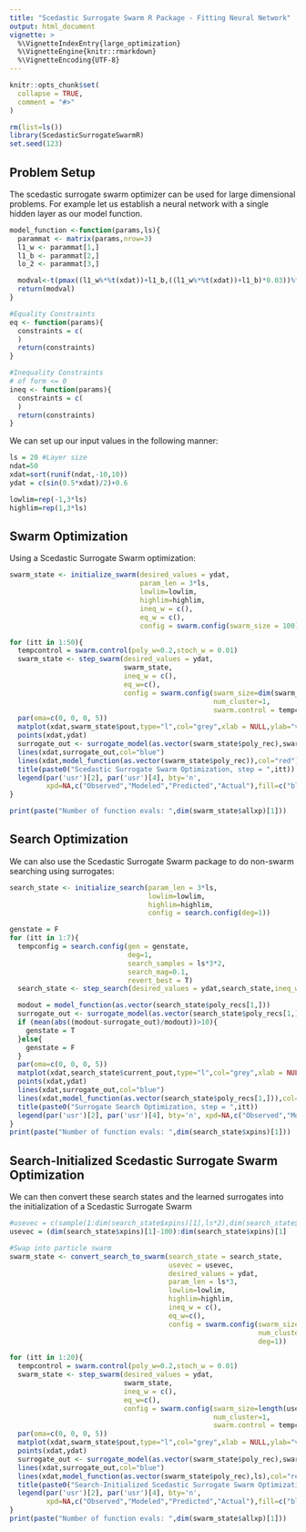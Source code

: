 ```yaml
---
title: "Scedastic Surrogate Swarm R Package - Fitting Neural Network"
output: html_document
vignette: >
  %\VignetteIndexEntry{large_optimization}
  %\VignetteEngine{knitr::rmarkdown}
  %\VignetteEncoding{UTF-8}
---
```


```r
knitr::opts_chunk$set(
  collapse = TRUE,
  comment = "#>"
)
```

```r
rm(list=ls())
library(ScedasticSurrogateSwarmR)
set.seed(123)
```

## Problem Setup
The scedastic surrogate swarm optimizer can be used for large dimensional problems. For example let us establish a neural network with a single hidden layer as our model function.
```r
model_function <-function(params,ls){
  parammat <- matrix(params,nrow=3)
  l1_w <- parammat[1,]
  l1_b <- parammat[2,]
  lo_2 <- parammat[3,]

  modval<-t(pmax((l1_w%*%t(xdat))+l1_b,((l1_w%*%t(xdat))+l1_b)*0.03))%*%t(t(lo_2))
  return(modval)
}

#Equality Constraints
eq <- function(params){
  constraints = c(
  )
  return(constraints)
}

#Inequality Constraints
# of form <= 0
ineq <- function(params){
  constraints = c(
  )
  return(constraints)
}
```

We can set up our input values in the following manner:
```r
ls = 20 #Layer size
ndat=50
xdat=sort(runif(ndat,-10,10))
ydat = c(sin(0.5*xdat)/2)+0.6

lowlim=rep(-1,3*ls)
highlim=rep(1,3*ls)
```


## Swarm Optimization
Using a Scedastic Surrogate Swarm optimization:
```r
swarm_state <- initialize_swarm(desired_values = ydat,
                                param_len = 3*ls,
                                lowlim=lowlim,
                                highlim=highlim,
                                ineq_w = c(),
                                eq_w = c(),
                                config = swarm.config(swarm_size = 100))

for (itt in 1:50){
  tempcontrol = swarm.control(poly_w=0.2,stoch_w = 0.01)
  swarm_state <- step_swarm(desired_values = ydat,
                            swarm_state,
                            ineq_w = c(),
                            eq_w=c(),
                            config = swarm.config(swarm_size=dim(swarm_state$x.p)[1],
                                                  num_cluster=1,
                                                  swarm.control = tempcontrol))
  par(oma=c(0, 0, 0, 5))
  matplot(xdat,swarm_state$pout,type="l",col="grey",xlab = NULL,ylab="value",ylim = c(0,1.2))
  points(xdat,ydat)
  surrogate_out <- surrogate_model(as.vector(swarm_state$poly_rec),swarm_state$polyouts,swarm_state$centersaves,deg=1)
  lines(xdat,surrogate_out,col="blue")
  lines(xdat,model_function(as.vector(swarm_state$poly_rec)),col="red")
  title(paste0("Scedastic Surrogate Swarm Optimization, step = ",itt))
  legend(par('usr')[2], par('usr')[4], bty='n',
         xpd=NA,c("Observed","Modeled","Predicted","Actual"),fill=c("black","grey","blue","red"))
}

print(paste("Number of function evals: ",dim(swarm_state$allxp)[1]))
```

## Search Optimization

We can also use the Scedastic Surrogate Swarm package to do non-swarm searching using surrogates:
```r
search_state <- initialize_search(param_len = 3*ls,
                                  lowlim=lowlim,
                                  highlim=highlim,
                                  config = search.config(deg=1))

genstate = F
for (itt in 1:7){
  tempconfig = search.config(gen = genstate,
                             deg=1,
                             search_samples = ls*3*2,
                             search_mag=0.1,
                             revert_best = T)
  search_state <- step_search(desired_values = ydat,search_state,ineq_w = c(),eq_w=c(),config = tempconfig)

  modout = model_function(as.vector(search_state$poly_recs[1,]))
  surrogate_out <- surrogate_model(as.vector(search_state$poly_recs[1,]),search_state$polyouts,search_state$centersaves,deg=1)
  if (mean(abs((modout-surrogate_out)/modout))>10){
    genstate = T
  }else{
    genstate = F
  }
  par(oma=c(0, 0, 0, 5))
  matplot(xdat,search_state$current_pout,type="l",col="grey",xlab = NULL,ylab="value",ylim = c(0,1.2))
  points(xdat,ydat)
  lines(xdat,surrogate_out,col="blue")
  lines(xdat,model_function(as.vector(search_state$poly_recs[1,])),col="red")
  title(paste0("Surrogate Search Optimization, step = ",itt))
  legend(par('usr')[2], par('usr')[4], bty='n', xpd=NA,c("Observed","Modeled","Predicted","Actual"),fill=c("black","grey","blue","red"))
}
print(paste("Number of function evals: ",dim(search_state$xpins)[1]))
```


## Search-Initialized Scedastic Surrogate Swarm Optimization
We can then convert these search states and the learned surrogates into the initialization of a Scedastic Surrogate Swarm

```r
#usevec = c(sample(1:dim(search_state$xpins)[1],ls*2),dim(search_state$xpins)[1])
usevec = (dim(search_state$xpins)[1]-100):dim(search_state$xpins)[1]

#Swap into particle swarm
swarm_state <- convert_search_to_swarm(search_state = search_state,
                                       usevec = usevec,
                                       desired_values = ydat,
                                       param_len = ls*3,
                                       lowlim=lowlim,
                                       highlim=highlim,
                                       ineq_w = c(),
                                       eq_w=c(),
                                       config = swarm.config(swarm_size=length(usevec),
                                                             num_cluster=1,
                                                             deg=1))

for (itt in 1:20){
  tempcontrol = swarm.control(poly_w=0.2,stoch_w = 0.01)
  swarm_state <- step_swarm(desired_values = ydat,
                            swarm_state,
                            ineq_w = c(),
                            eq_w=c(),
                            config = swarm.config(swarm_size=length(usevec),
                                                  num_cluster=1,
                                                  swarm.control = tempcontrol))
  par(oma=c(0, 0, 0, 5))
  matplot(xdat,swarm_state$pout,type="l",col="grey",xlab = NULL,ylab="value",ylim = c(0,1.2))
  points(xdat,ydat)
  surrogate_out <- surrogate_model(as.vector(swarm_state$poly_rec),swarm_state$polyouts,swarm_state$centersaves,deg=1)
  lines(xdat,surrogate_out,col="blue")
  lines(xdat,model_function(as.vector(swarm_state$poly_rec),ls),col="red")
  title(paste0("Search-Initialized Scedastic Surrogate Swarm Optimization, step = ",itt))
  legend(par('usr')[2], par('usr')[4], bty='n',
         xpd=NA,c("Observed","Modeled","Predicted","Actual"),fill=c("black","grey","blue","red"))
}
print(paste("Number of function evals: ",dim(swarm_state$allxp)[1]))
```
